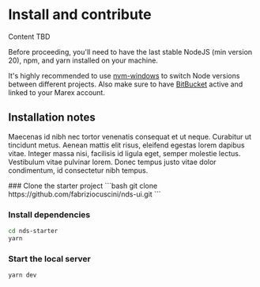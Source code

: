 
# Install and contribute

Content TBD

Before proceeding, you'll need to have the last stable NodeJS (min version 20), npm, and yarn installed on your machine.

It's highly recommended to use [nvm-windows](https://github.com/coreybutler/nvm-windows#node-version-manager-nvm-for-windows) to switch Node versions between different projects. Also make sure to have [BitBucket](https://bitbucket.org/) active and linked to your Marex account.

## Installation notes

Maecenas id nibh nec tortor venenatis consequat et ut neque. Curabitur ut tincidunt metus. Aenean mattis elit risus, eleifend egestas lorem dapibus vitae. Integer massa nisi, facilisis id ligula eget, semper molestie lectus. Vestibulum vitae pulvinar lorem. Donec tempus justo vitae dolor condimentum, id consectetur nibh tempus.

<Steps>
### Clone the starter project
```bash
git clone https://github.com/fabriziocuscini/nds-ui.git
```

### Install dependencies

```bash
cd nds-starter
yarn
```

### Start the local server

```bash
yarn dev
```

</Steps>
